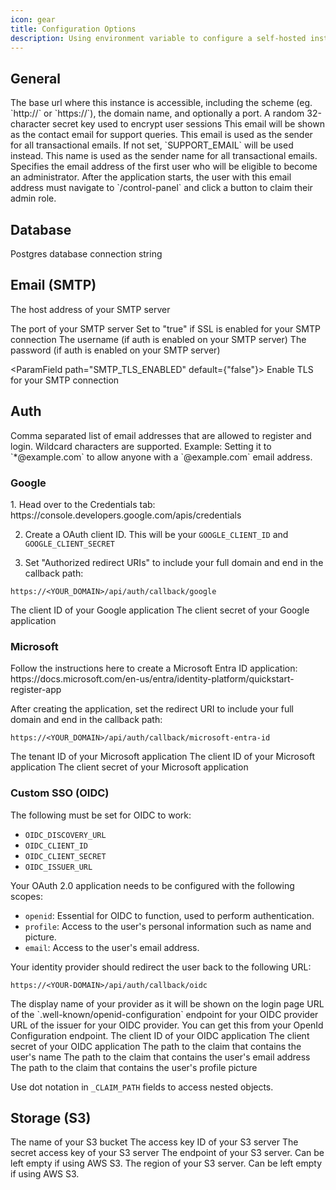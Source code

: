 ```yaml
---
icon: gear
title: Configuration Options
description: Using environment variable to configure a self-hosted instance of Kinpal.
---
```


## General

<ParamField path="NEXT_PUBLIC_BASE_URL" required>
  The base url where this instance is accessible, including the scheme (eg.
  `http://` or `https://`), the domain name, and optionally a port.
</ParamField>

<ParamField path="SECRET_PASSWORD" required>
  A random 32-character secret key used to encrypt user sessions
</ParamField>

<ParamField path="SUPPORT_EMAIL" required>
  This email will be shown as the contact email for support queries.
</ParamField>

<ParamField path="NOREPLY_EMAIL">
  This email is used as the sender for all transactional emails. If not set,
  `SUPPORT_EMAIL` will be used instead.
</ParamField>

<ParamField path="NOREPLY_EMAIL_NAME" default="Kinpal">
  This name is used as the sender name for all transactional emails.
</ParamField>

<ParamField path="INITIAL_ADMIN_EMAIL">
  Specifies the email address of the first user who will be eligible to become an administrator. After the application starts, the user with this email address must navigate to `/control-panel` and click a button to claim their admin role.
</ParamField>


## Database

<ParamField path="DATABASE_URL" required>
  Postgres database connection string
</ParamField>

## Email (SMTP)

<ParamField path="SMTP_HOST">The host address of your SMTP server</ParamField>

<ParamField path="SMTP_PORT" default="25 or 465">
  The port of your SMTP server
</ParamField>

<ParamField path="SMTP_SECURE" default="false">
  Set to "true" if SSL is enabled for your SMTP connection
</ParamField>

<ParamField path="SMTP_USER" default="">
  The username (if auth is enabled on your SMTP server)
</ParamField>

<ParamField path="SMTP_PWD" default="">
  The password (if auth is enabled on your SMTP server)
</ParamField>

<ParamField path="SMTP_TLS_ENABLED" default={"false"}>
  Enable TLS for your SMTP connection
</ParamField>

## Auth

<ParamField path="ALLOWED_EMAILS">
  Comma separated list of email addresses that are allowed to register and
  login. Wildcard characters are supported. Example: Setting it to
  `*@example.com` to allow anyone with a `@example.com` email address.
</ParamField>

### Google

<Accordion title="Setup">
1. Head over to the Credentials tab: https://console.developers.google.com/apis/credentials

2. Create a OAuth client ID. This will be your `GOOGLE_CLIENT_ID` and `GOOGLE_CLIENT_SECRET`

3. Set "Authorized redirect URIs" to include your full domain and end in the callback path:

```
https://<YOUR_DOMAIN>/api/auth/callback/google
```
</Accordion>

<ParamField path="GOOGLE_CLIENT_ID">
  The client ID of your Google application
</ParamField>

<ParamField path="GOOGLE_CLIENT_SECRET">
  The client secret of your Google application
</ParamField>

### Microsoft

<Accordion title="Setup">
Follow the instructions here to create a Microsoft Entra ID application: https://docs.microsoft.com/en-us/entra/identity-platform/quickstart-register-app

After creating the application, set the redirect URI to include your full domain and end in the callback path:

```
https://<YOUR_DOMAIN>/api/auth/callback/microsoft-entra-id
```
</Accordion>

<ParamField path="MICROSOFT_TENANT_ID">
  The tenant ID of your Microsoft application
</ParamField>

<ParamField path="MICROSOFT_CLIENT_ID">
  The client ID of your Microsoft application
</ParamField>

<ParamField path="MICROSOFT_CLIENT_SECRET">
  The client secret of your Microsoft application
</ParamField>

### Custom SSO (OIDC)

The following must be set for OIDC to work:

- `OIDC_DISCOVERY_URL`
- `OIDC_CLIENT_ID`
- `OIDC_CLIENT_SECRET`
- `OIDC_ISSUER_URL`

<Accordion title="Setup">
Your OAuth 2.0 application needs to be configured with the following scopes:

- `openid`: Essential for OIDC to function, used to perform authentication.
- `profile`: Access to the user's personal information such as name and picture.
- `email`: Access to the user's email address.

Your identity provider should redirect the user back to the following URL:

```
https://<YOUR-DOMAIN>/api/auth/callback/oidc
```
</Accordion>

<ParamField path="OIDC_NAME" default="OpenID Connect">
  The display name of your provider as it will be shown on the login page
</ParamField>

<ParamField path="OIDC_DISCOVERY_URL">
  URL of the `.well-known/openid-configuration` endpoint for your OIDC provider
</ParamField>

<ParamField path="OIDC_ISSUER_URL">
  URL of the issuer for your OIDC provider. You can get this from your OpenId
  Configuration endpoint.
</ParamField>

<ParamField path="OIDC_CLIENT_ID">
  The client ID of your OIDC application
</ParamField>

<ParamField path="OIDC_CLIENT_SECRET">
  The client secret of your OIDC application
</ParamField>

<ParamField path="OIDC_NAME_CLAIM_PATH" default="name">
  The path to the claim that contains the user's name
</ParamField>

<ParamField path="OIDC_EMAIL_CLAIM_PATH" default="email">
  The path to the claim that contains the user's email address
</ParamField>

<ParamField path="OIDC_PICTURE_CLAIM_PATH" default="picture">
  The path to the claim that contains the user's profile picture
</ParamField>

<Info>Use dot notation in `_CLAIM_PATH` fields to access nested objects.</Info>

## Storage (S3)

<ParamField path="S3_BUCKET_NAME">
  The name of your S3 bucket
</ParamField>

<ParamField path="S3_ACCESS_KEY_ID">
  The access key ID of your S3 server
</ParamField>

<ParamField path="S3_SECRET_ACCESS_KEY">
  The secret access key of your S3 server
</ParamField>

<ParamField path="S3_ENDPOINT">
  The endpoint of your S3 server. Can be left empty if using AWS S3.
</ParamField>

<ParamField path="S3_REGION">
  The region of your S3 server. Can be left empty if using AWS S3.
</ParamField>